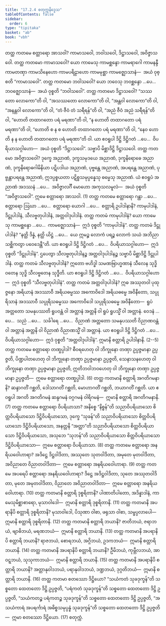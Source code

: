 ```yaml
---
title: "17.2.4 စတုက္ကနိဒ္ဒေသ"
tableOfContents: false
sidebar:
  order: 6
type: "tipitaka"
basket: "ab"
book: "vbh"
---
```



<DynamicBreadcrumb />

<Division number="937" book="vbh">

<Paragraph number="2819" book="vbh">
တတ္ထ ကတမေ စတ္တာရော အာသဝါ? ကာမာသဝေါ, ဘဝါသဝေါ, ဒိဋ္ဌာသဝေါ, အဝိဇ္ဇာသဝေါ.
</Paragraph>

<Paragraph number="2820" book="vbh">
တတ္ထ ကတမော ကာမာသဝေါ? ယော ကာမေသု ကာမစ္ဆန္ဒော ကာမရာဂေါ ကာမနန္ဒီ ကာမတဏှာ ကာမသိနေဟော ကာမပရိဠာဟော ကာမမုစ္ဆာ ကာမဇ္ဈောသာနံ—  အယံ ဝုစ္စတိ “ကာမာသဝေါ”.
</Paragraph>

<Paragraph number="2821" book="vbh">
တတ္ထ ကတမော ဘဝါသဝေါ? ယော ဘဝေသု ဘဝစ္ဆန္ဒော …ပေ…  ဘဝဇ္ဈောသာနံ—  အယံ ဝုစ္စတိ “ဘဝါသဝေါ”.
</Paragraph>

<Paragraph number="2822" book="vbh">
တတ္ထ ကတမော ဒိဋ္ဌာသဝေါ? “သဿတော လောကော”တိ ဝါ, “အသဿတော လောကော”တိ ဝါ, “အန္တဝါ လောကော”တိ ဝါ, “အနန္တဝါ လောကော”တိ ဝါ, “တံ ဇီဝံ တံ သရီရန်”တိ ဝါ, “အညံ ဇီဝံ အညံ သရီရန်”တိ ဝါ, “ဟောတိ တထာဂတော ပရံ မရဏာ”တိ ဝါ, “န ဟောတိ တထာဂတော ပရံ မရဏာ”တိ ဝါ, “ဟောတိ စ န စ ဟောတိ တထာဂတော ပရံ မရဏာ”တိ ဝါ, “နေဝ ဟောတိ န န ဟောတိ တထာဂတော ပရံ မရဏာ”တိ ဝါ. ယာ ဧဝရူပါ ဒိဋ္ဌိ ဒိဋ္ဌိဂတံ …ပေ…  ဝိပရိယာသဂ္ဂါဟော—  အယံ ဝုစ္စတိ “ဒိဋ္ဌာသဝေါ”. သဗ္ဗာပိ မိစ္ဆာဒိဋ္ဌိ ဒိဋ္ဌာသဝေါ.
</Paragraph>

<Paragraph number="2823" book="vbh">
တတ္ထ ကတမော အဝိဇ္ဇာသဝေါ? ဒုက္ခေ အညာဏံ, ဒုက္ခသမုဒယေ အညာဏံ, ဒုက္ခနိရောဓေ အညာဏံ, ဒုက္ခနိရောဓဂါမိနိယာ ပဋိပဒါယ အညာဏံ, ပုဗ္ဗန္တေ အညာဏံ, အပရန္တေ အညာဏံ, ပုဗ္ဗန္တာပရန္တေ အညာဏံ, ဣဒပ္ပစ္စယတာ ပဋိစ္စသမုပ္ပန္နေသု ဓမ္မေသု အညာဏံ. ယံ ဧဝရူပံ အညာဏံ အဒဿနံ …ပေ…  အဝိဇ္ဇာလင်္ဂီ မောဟော အကုသလမူလံ—  အယံ ဝုစ္စတိ “အဝိဇ္ဇာသဝေါ”. ဣမေ စတ္တာရော အာသဝါ. (1)
</Paragraph>

</Division>
<Division number="938" book="vbh">

<Paragraph number="2824" book="vbh">
တတ္ထ ကတမေ စတ္တာရော ဂန္ထာ …ပေ…  စတ္တာရော ဩဃာ …ပေ…  စတ္တာရော ယောဂါ …ပေ…  စတ္တာရိ ဥပါဒါနာနိ? ကာမုပါဒါနံ, ဒိဋ္ဌုပါဒါနံ, သီလဗ္ဗတုပါဒါနံ, အတ္တဝါဒုပါဒါနံ.
</Paragraph>

<Paragraph number="2825" book="vbh">
တတ္ထ ကတမံ ကာမုပါဒါနံ? ယော ကာမေသု ကာမစ္ဆန္ဒော …ပေ…  ကာမဇ္ဈောသာနံ—  ဣဒံ ဝုစ္စတိ “ကာမုပါဒါနံ”.
</Paragraph>

<Paragraph number="2826" book="vbh">
တတ္ထ ကတမံ ဒိဋ္ဌုပါဒါနံ? “နတ္ထိ ဒိန္နံ, နတ္ထိ ယိဋ္ဌံ …ပေ…  ယေ ဣမဉ္စ လောကံ ပရဉ္စ လောကံ သယံ အဘိညာ သစ္ဆိကတွာ ပဝေဒေန္တီ”တိ. ယာ ဧဝရူပါ ဒိဋ္ဌိ ဒိဋ္ဌိဂတံ …ပေ…  ဝိပရိယာသဂ္ဂါဟော—  ဣဒံ ဝုစ္စတိ “ဒိဋ္ဌုပါဒါနံ”. ဌပေတွာ သီလဗ္ဗတုပါဒါနဉ္စ အတ္တဝါဒုပါဒါနဉ္စ သဗ္ဗာပိ မိစ္ဆာဒိဋ္ဌိ ဒိဋ္ဌုပါဒါနံ.
</Paragraph>

<Paragraph number="2827" book="vbh">
တတ္ထ ကတမံ သီလဗ္ဗတုပါဒါနံ? ဣတော ဗဟိဒ္ဓါ သမဏဗြာဟ္မဏာနံ သီလေန သုဒ္ဓိ ဝတေန သုဒ္ဓိ သီလဗ္ဗတေန သုဒ္ဓီတိ. ယာ ဧဝရူပါ ဒိဋ္ဌိ ဒိဋ္ဌိဂတံ …ပေ…  ဝိပရိယာသဂ္ဂါဟော—  ဣဒံ ဝုစ္စတိ “သီလဗ္ဗတုပါဒါနံ”.
</Paragraph>

<Paragraph number="2828" book="vbh">
တတ္ထ ကတမံ အတ္တဝါဒုပါဒါနံ? ဣဓ အဿုတဝါ ပုထုဇ္ဇနော အရိယာနံ အဒဿာဝီ အရိယဓမ္မဿ အကောဝိဒေါ အရိယဓမ္မေ အဝိနီတော, သပ္ပုရိသာနံ အဒဿာဝီ သပ္ပုရိသဓမ္မဿ အကောဝိဒေါ သပ္ပုရိသဓမ္မေ အဝိနီတော—  ရူပံ အတ္တတော သမနုပဿတိ ရူပဝန္တံ ဝါ အတ္တာနံ အတ္တနိ ဝါ ရူပံ ရူပသ္မိံ ဝါ အတ္တာနံ. ဝေဒနံ …ပေ…  သညံ …ပေ…  သင်္ခါရေ …ပေ…  ဝိညာဏံ အတ္တတော သမနုပဿတိ ဝိညာဏဝန္တံ ဝါ အတ္တာနံ အတ္တနိ ဝါ ဝိညာဏံ ဝိညာဏသ္မိံ ဝါ အတ္တာနံ. ယာ ဧဝရူပါ ဒိဋ္ဌိ ဒိဋ္ဌိဂတံ …ပေ…  ဝိပရိယာသဂ္ဂါဟော—  ဣဒံ ဝုစ္စတိ “အတ္တဝါဒုပါဒါနံ”. ဣမာနိ စတ္တာရိ ဥပါဒါနာနိ. (2--5)
</Paragraph>

</Division>
<Division number="939" book="vbh">

<Paragraph number="2829" book="vbh">
တတ္ထ ကတမေ စတ္တာရော တဏှုပ္ပါဒါ? စီဝရဟေတု ဝါ ဘိက္ခုနော တဏှာ ဥပ္ပဇ္ဇမာနာ ဥပ္ပဇ္ဇတိ, ပိဏ္ဍပါတဟေတု ဝါ ဘိက္ခုနော တဏှာ ဥပ္ပဇ္ဇမာနာ ဥပ္ပဇ္ဇတိ, သေနာသနဟေတု ဝါ ဘိက္ခုနော တဏှာ ဥပ္ပဇ္ဇမာနာ ဥပ္ပဇ္ဇတိ, ဣတိဘဝါဘဝဟေတု ဝါ ဘိက္ခုနော တဏှာ ဥပ္ပဇ္ဇမာနာ ဥပ္ပဇ္ဇတိ—  ဣမေ စတ္တာရော တဏှုပ္ပါဒါ. (6)
</Paragraph>

<Paragraph number="2830" book="vbh">
တတ္ထ ကတမာနိ စတ္တာရိ အဂတိဂမနာနိ? ဆန္ဒာဂတိံ ဂစ္ဆတိ, ဒေါသာဂတိံ ဂစ္ဆတိ, မောဟာဂတိံ ဂစ္ဆတိ, ဘယာဂတိံ ဂစ္ဆတိ. ယာ ဧဝရူပါ အဂတိ အဂတိဂမနံ ဆန္ဒဂမနံ ဝဂ္ဂဂမနံ ဝါရိဂမနံ—  ဣမာနိ စတ္တာရိ အဂတိဂမနာနိ. (7)
</Paragraph>

<Paragraph number="2831" book="vbh">
တတ္ထ ကတမေ စတ္တာရော ဝိပရိယာသာ? အနိစ္စေ “နိစ္စန်”တိ သညာဝိပရိယာသော စိတ္တဝိပရိယာသော ဒိဋ္ဌိဝိပရိယာသော, ဒုက္ခေ “သုခန်”တိ သညာဝိပရိယာသော စိတ္တဝိပရိယာသော ဒိဋ္ဌိဝိပရိယာသော, အနတ္တနိ “အတ္တာ”တိ သညာဝိပရိယာသော စိတ္တဝိပရိယာသော ဒိဋ္ဌိဝိပရိယာသော, အသုဘေ “သုဘန်”တိ သညာဝိပရိယာသော စိတ္တဝိပရိယာသော ဒိဋ္ဌိဝိပရိယာသော—  ဣမေ စတ္တာရော ဝိပရိယာသာ. (8)
</Paragraph>

<Paragraph number="2832" book="vbh">
တတ္ထ ကတမေ စတ္တာရော အနရိယဝေါဟာရာ? အဒိဋ္ဌေ ဒိဋ္ဌဝါဒိတာ, အဿုတေ သုတဝါဒိတာ, အမုတေ မုတဝါဒိတာ, အဝိညာတေ ဝိညာတဝါဒိတာ—  ဣမေ စတ္တာရော အနရိယဝေါဟာရာ. (9)
</Paragraph>

<Paragraph number="2833" book="vbh">
တတ္ထ ကတမေ အပရေပိ စတ္တာရော အနရိယဝေါဟာရာ? ဒိဋ္ဌေ အဒိဋ္ဌဝါဒိတာ, သုတေ အဿုတဝါဒိတာ, မုတေ အမုတဝါဒိတာ, ဝိညာတေ အဝိညာတဝါဒိတာ—  ဣမေ စတ္တာရော အနရိယဝေါဟာရာ. (10)
</Paragraph>

<Paragraph number="2834" book="vbh">
တတ္ထ ကတမာနိ စတ္တာရိ ဒုစ္စရိတာနိ? ပါဏာတိပါတော, အဒိန္နာဒါနံ, ကာမေသုမိစ္ဆာစာရော, မုသာဝါဒေါ—  ဣမာနိ စတ္တာရိ ဒုစ္စရိတာနိ. (11)
</Paragraph>

<Paragraph number="2835" book="vbh">
တတ္ထ ကတမာနိ အပရာနိပိ စတ္တာရိ ဒုစ္စရိတာနိ? မုသာဝါဒေါ, ပိသုဏာ ဝါစာ, ဖရုသာ ဝါစာ, သမ္ဖပ္ပလာပေါ—  ဣမာနိ စတ္တာရိ ဒုစ္စရိတာနိ. (12)
</Paragraph>

<Paragraph number="2836" book="vbh">
တတ္ထ ကတမာနိ စတ္တာရိ ဘယာနိ? ဇာတိဘယံ, ဇရာဘယံ, ဗျာဓိဘယံ, မရဏဘယံ—  ဣမာနိ စတ္တာရိ ဘယာနိ. (13)
</Paragraph>

<Paragraph number="2837" book="vbh">
တတ္ထ ကတမာနိ အပရာနိပိ စတ္တာရိ ဘယာနိ? ရာဇဘယံ, စောရဘယံ, အဂ္ဂိဘယံ, ဥဒကဘယံ—  ဣမာနိ စတ္တာရိ ဘယာနိ. (14)
</Paragraph>

<Paragraph number="2838" book="vbh">
တတ္ထ ကတမာနိ အပရာနိပိ စတ္တာရိ ဘယာနိ? ဦမိဘယံ, ကုမ္ဘီလဘယံ, အာဝဋ္ဋဘယံ, သုသုကာဘယံ—  ဣမာနိ စတ္တာရိ ဘယာနိ. (15)
</Paragraph>

<Paragraph number="2839" book="vbh">
တတ္ထ ကတမာနိ အပရာနိပိ စတ္တာရိ ဘယာနိ? အတ္တာနုဝါဒဘယံ, ပရာနုဝါဒဘယံ, ဒဏ္ဍဘယံ, ဒုဂ္ဂတိဘယံ—  ဣမာနိ စတ္တာရိ ဘယာနိ. (16)
</Paragraph>

<Paragraph number="2840" book="vbh">
တတ္ထ ကတမာ စတဿော ဒိဋ္ဌိယော? “သယံကတံ သုခဒုက္ခန်”တိ သစ္စတော ထေတတော ဒိဋ္ဌိ ဥပ္ပဇ္ဇတိ, “ပရံကတံ သုခဒုက္ခန်”တိ သစ္စတော ထေတတော ဒိဋ္ဌိ ဥပ္ပဇ္ဇတိ, “သယံကတဉ္စ ပရံကတဉ္စ သုခဒုက္ခန်”တိ သစ္စတော ထေတတော ဒိဋ္ဌိ ဥပ္ပဇ္ဇတိ, “အသယံကာရံ အပရင်္ကာရံ အဓိစ္စသမုပ္ပန္နံ သုခဒုက္ခန်”တိ သစ္စတော ထေတတော ဒိဋ္ဌိ ဥပ္ပဇ္ဇတိ—  ဣမာ စတဿော ဒိဋ္ဌိယော. (17)

</Paragraph>
</Division>

<Paragraph number="2841" type="center" book="vbh">
စတုက္ကံ.
</Paragraph>